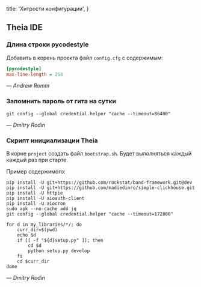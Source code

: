 
  title: 'Хитрости конфигурации',
}

## Theia IDE

### Длина строки pycodestyle

Добавить в корень проекта файл `config.cfg` c содержимым:

```ini
[pycodestyle]
max-line-length = 250
```

*— Andrew Romm*


### Запомнить пароль от гита на сутки

```shell
git config --global credential.helper "cache --timeout=86400"
```

*— Dmitry Rodin*



### Скрипт инициализации Theia

В корне `project` создать файл `bootstrap.sh`. 
Будет выполняться каждый каждый раз при старте.

Пример содержимого:

```shell
pip install -U git+https://github.com/rockstat/band-framework.git@dev
pip install -U git+https://github.com/madiedinro/simple-clickhouse.git
pip install -U httpie
pip install -U aioauth-client
pip install -U aiocron
sudo apk --no-cache add jq
git config --global credential.helper "cache --timeout=172800"

for d in my_libraries/*/; do
    curr_dir=$(pwd)
    echo $d
    if [[ -f "${d}setup.py" ]]; then
        cd $d
        python setup.py develop
    fi
    cd $curr_dir
done
```

*— Dmitry Rodin*


